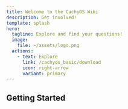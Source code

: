 ```yaml
---
title: Welcome to the CachyOS Wiki
description: Get involved!
template: splash
hero:
  tagline: Explore and find your questions!
  image:
    file: ~/assets/logo.png
  actions:
    - text: Explore
      link: /cachyos_basic/download
      icon: right-arrow
      variant: primary
---
```



## Getting Started

<CardGrid>
  <LinkCard
    title="How CachyOS Improves Performance"
    href="/cachyos_basic/why_cachyos"
    description="Check out the changes we make in order to improve performance"
  ></LinkCard>
  <LinkCard
    title="Installation guide"
    href="/installation/installation_prepare"
    description="Learn how to install CachyOS using our graphical or command-line installer. Internet required."
  ></LinkCard>
</CardGrid>
